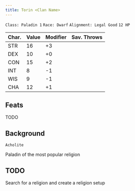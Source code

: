 ```yaml
---
title: Torin <Clan Name>
---
```



`Class: Paladin 1` `Race: Dwarf` `Alignment: Legal Good` `12 HP`

| Char. | Value | Modifier | Sav. Throws |
| ----- | ----- | -------- | ----------- |
| STR   | 16    | +3       |             |
| DEX   | 10    | +0       |             |
| CON   | 15    | +2       |             |
| INT   | 8     | -1       |             |
| WIS   | 9     | -1       |             |
| CHA   | 12    | +1       |             |

## Feats

<Card title="Shield Master" icon="mdi:sword">
  TODO
</Card>

## Background

`Acholite`

Paladin of the most popular religion

## TODO

Search for a religion and create a religion setup
